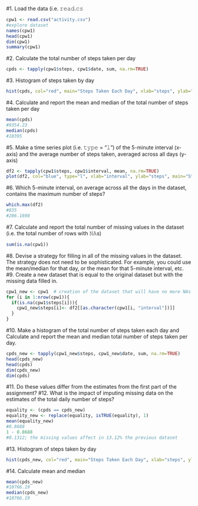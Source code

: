 #1. Load the data (i.e. 𝚛𝚎𝚊𝚍.𝚌𝚜
```r
cpw1 <- read.csv("activity.csv")
#explore dataset
names(cpw1)
head(cpw1)
dim(cpw1)
summary(cpw1)
```
#2. Calculate the total number of steps taken per day
```r
cpds <- tapply(cpw1$steps, cpw1$date, sum, na.rm=TRUE)
```
#3. Histogram of steps taken by day
```r
hist(cpds, col="red", main="Steps Taken Each Day", xlab="steps", ylab="day")
```
#4. Calculate and report the mean and median of the total number of steps taken per day
```r
mean(cpds)
#9354.23
median(cpds)
#10395
```
#5. Make a time series plot (i.e. 𝚝𝚢𝚙𝚎 = "𝚕") of the 5-minute interval (x-axis) and the average number of steps taken, averaged across all days (y-axis)
```r
df2 <- tapply(cpw1$steps, cpw1$interval, mean, na.rm=TRUE)
plot(df2, col="blue", type="l", xlab="interval", ylab="steps", main="Steps done by interval")
```
#6. Which 5-minute interval, on average across all the days in the dataset, contains the maximum number of steps?
```r
which.max(df2)
#835
#206.1698
```
#7. Calculate and report the total number of missing values in the dataset (i.e. the total number of rows with 𝙽𝙰s)
```r
sum(is.na(cpw1))
```
#8. Devise a strategy for filling in all of the missing values in the dataset. The strategy does not need to be sophisticated. For example, you could use the mean/median for that day, or the mean for that 5-minute interval, etc.
#9. Create a new dataset that is equal to the original dataset but with the missing data filled in.
```r
cpw1_new <- cpw1  # creation of the dataset that will have no more NAs
for (i in 1:nrow(cpw1)){
  if(is.na(cpw1$steps[i])){
    cpw1_new$steps[i]<- df2[[as.character(cpw1[i, "interval"])]]
  }
}
```
#10. Make a histogram of the total number of steps taken each day and Calculate and report the mean and median total number of steps taken per day. 
```r
cpds_new <- tapply(cpw1_new$steps, cpw1_new$date, sum, na.rm=TRUE)
head(cpds_new)
head(cpds)
dim(cpds_new)
dim(cpds)
```
#11. Do these values differ from the estimates from the first part of the assignment?
#12. What is the impact of imputing missing data on the estimates of the total daily number of steps?
```r
equality <- (cpds == cpds_new)
equality_new <- replace(equality, isTRUE(equality), 1)
mean(equality_new)
#0.8688
1 - 0.8688
#0.1312; the missing values affect in 13.12% the previous dataset
```
#13. Histogram of steps taken by day
```r
hist(cpds_new, col="red", main="Steps Taken Each Day", xlab="steps", ylab="day")
```
#14. Calculate mean and median
```r
mean(cpds_new)
#10766.19
median(cpds_new)
#10766.19
```
